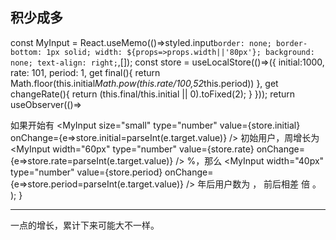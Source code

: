 <!--
---
id: formula
title: 增长相关公式
---
-->


## 积少成多

  const MyInput = React.useMemo(()=>styled.input`
    border: none;
    border-bottom: 1px solid;
    width: ${props=>props.width||'80px'};
    background: none;
    text-align: right;
  `,[]);
  const store = useLocalStore(()=>({
    initial:1000,
    rate: 101,
    period: 1,
    get final(){
      return Math.floor(this.initial*Math.pow(this.rate/100,52*this.period))
    },
    get changeRate(){
      return (this.final/this.initial || 0).toFixed(2);
    }
  }));
  return useObserver(()=>
    <div>
      如果开始有
      <MyInput size="small" type="number" value={store.initial} onChange={e=>store.initial=parseInt(e.target.value)} />
      初始用户，周增长为
      <MyInput width="60px" type="number" value={store.rate} onChange={e=>store.rate=parseInt(e.target.value)} />
      %，那么
      <MyInput width="40px" type="number" value={store.period} onChange={e=>store.period=parseInt(e.target.value)} />
      年后用户数为
      <MyInput width="120px" disabled value={store.final} />，
      前后相差
      <MyInput width="50px" disabled value={store.changeRate} />倍
      。
    </div>
  );
}

<LessIsMoreFormula/>

---

一点的增长，累计下来可能大不一样。
